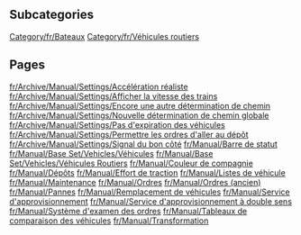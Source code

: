 
== Subcategories ==
[[Category/fr/Bateaux]]
[[Category/fr/Véhicules routiers]]

== Pages ==
[[fr/Archive/Manual/Settings/Accélération réaliste]]
[[fr/Archive/Manual/Settings/Afficher la vitesse des trains]]
[[fr/Archive/Manual/Settings/Encore une autre détermination de chemin]]
[[fr/Archive/Manual/Settings/Nouvelle détermination de chemin globale]]
[[fr/Archive/Manual/Settings/Pas d'expiration des véhicules]]
[[fr/Archive/Manual/Settings/Permettre les ordres d'aller au dépôt]]
[[fr/Archive/Manual/Settings/Signal du bon côté]]
[[fr/Manual/Barre de statut]]
[[fr/Manual/Base Set/Vehicles/Véhicules]]
[[fr/Manual/Base Set/Vehicles/Véhicules Routiers]]
[[fr/Manual/Couleur de compagnie]]
[[fr/Manual/Dépôts]]
[[fr/Manual/Effort de traction]]
[[fr/Manual/Listes de véhicule]]
[[fr/Manual/Maintenance]]
[[fr/Manual/Ordres]]
[[fr/Manual/Ordres (ancien)]]
[[fr/Manual/Pannes]]
[[fr/Manual/Remplacement de véhicules]]
[[fr/Manual/Service d'approvisionnement]]
[[fr/Manual/Service d'approvisionnement à double sens]]
[[fr/Manual/Système d'examen des ordres]]
[[fr/Manual/Tableaux de comparaison des véhicules]]
[[fr/Manual/Transformation]]
